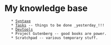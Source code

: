 = My knowledge base =
    * [[Syntaxe]]
    * [[Tasks]] -- things to be done _yesterday_!!!
    * [[Devtools]]
    * Project Gutenberg -- good books are power.
    * Scratchpad -- various temporary stuff.
